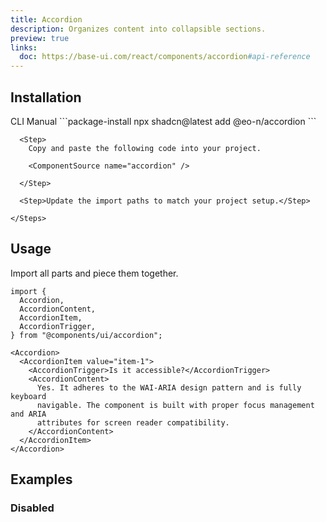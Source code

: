 ```yaml
---
title: Accordion
description: Organizes content into collapsible sections.
preview: true
links:
  doc: https://base-ui.com/react/components/accordion#api-reference
---
```


<ComponentTabs name="accordion-demo" />

## Installation

<CodeTabs>

  <TabsList>
    <TabsTrigger value="cli">CLI</TabsTrigger>
    <TabsTrigger value="manual">Manual</TabsTrigger>
  </TabsList>

  <TabsContent value="cli">
    ```package-install 
    npx shadcn@latest add @eo-n/accordion
    ```
  </TabsContent>

  <TabsContent value="manual">
    <Steps>

      <Step>
        Copy and paste the following code into your project.

        <ComponentSource name="accordion" />

      </Step>
      
      <Step>Update the import paths to match your project setup.</Step>

    </Steps>
  </TabsContent>

</CodeTabs>

## Usage

Import all parts and piece them together.

```tsx
import {
  Accordion,
  AccordionContent,
  AccordionItem,
  AccordionTrigger,
} from "@components/ui/accordion";
```

```tsx
<Accordion>
  <AccordionItem value="item-1">
    <AccordionTrigger>Is it accessible?</AccordionTrigger>
    <AccordionContent>
      Yes. It adheres to the WAI-ARIA design pattern and is fully keyboard
      navigable. The component is built with proper focus management and ARIA
      attributes for screen reader compatibility.
    </AccordionContent>
  </AccordionItem>
</Accordion>
```

## Examples

### Disabled

<ComponentTabs name="accordion-disabled" />
